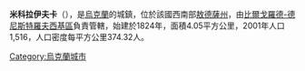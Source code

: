 {{coord|45|54|26|N|30|13|4|E|scale:30000|display=title}}

'''米科拉伊夫卡'''（{{lang-uk|Миколаївка}}），是[[烏克蘭|烏克蘭]]的城鎮，位於該國西南部[[敖德薩州|敖德薩州]]，由[[比爾戈羅德-德尼斯特羅夫西基區|比爾戈羅德-德尼斯特羅夫西基區]]負責管轄，始建於1824年，面積4.05平方公里，2001年人口1,516，人口密度每平方公里374.32人。

{{Ukraine-geo-stub}}
[[Category:烏克蘭城市|Category:烏克蘭城市]]